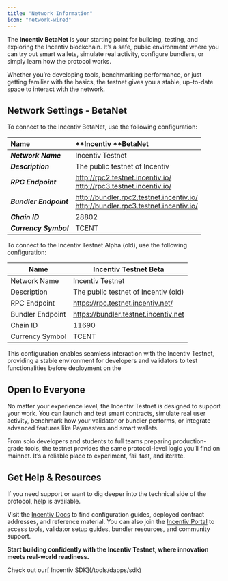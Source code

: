 ```yaml
---
title: "Network Information"
icon: "network-wired"
---
```


The **Incentiv BetaNet** is your starting point for building, testing, and exploring the Incentiv blockchain. It’s a safe, public environment where you can try out smart wallets, simulate real activity, configure bundlers, or simply learn how the protocol works.

Whether you’re developing tools, benchmarking performance, or just getting familiar with the basics, the testnet gives you a stable, up-to-date space to interact with the network.

## Network Settings - BetaNet

To connect to the Incentiv BetaNet, use the following configuration:

| **Name**               | **Incentiv **BetaNet                                                                   |
| :--------------------- | :------------------------------------------------------------------------------------- |
| **_Network Name_**     | Incentiv Testnet                                                                       |
| **_Description_**      | The public testnet of Incentiv                                                         |
| **_RPC Endpoint_**     | http://rpc2.testnet.incentiv.io/<br />http://rpc3.testnet.incentiv.io/                 |
| **_Bundler Endpoint_** | http://bundler.rpc2.testnet.incentiv.io/<br />http://bundler.rpc3.testnet.incentiv.io/ |
| **_Chain ID_**         | 28802                                                                                  |
| **_Currency Symbol_**  | TCENT                                                                                  |

To connect to the Incentiv Testnet Alpha (old), use the following configuration:

| **Name**         | **Incentiv Testnet Beta**            |
| ---------------- | ------------------------------------ |
| Network Name     | Incentiv Testnet                     |
| Description      | The public testnet of Incentiv (old) |
| RPC Endpoint     | https://rpc.testnet.incentiv.net/    |
| Bundler Endpoint | https://bundler.testnet.incentiv.net |
| Chain ID         | 11690                                |
| Currency Symbol  | TCENT                                |

This configuration enables seamless interaction with the Incentiv Testnet, providing a stable environment for developers and validators to test functionalities before deployment on the

## Open to Everyone

No matter your experience level, the Incentiv Testnet is designed to support your work. You can launch and test smart contracts, simulate real user activity, benchmark how your validator or bundler performs, or integrate advanced features like Paymasters and smart wallets.

From solo developers and students to full teams preparing production-grade tools, the testnet provides the same protocol-level logic you’ll find on mainnet. It’s a reliable place to experiment, fail fast, and iterate.

## Get Help & Resources

If you need support or want to dig deeper into the technical side of the protocol, help is available.

Visit the [Incentiv Docs](https://docs.incentiv.io) to find configuration guides, deployed contract addresses, and reference material. You can also join the [Incentiv Portal](https://testnet.incentiv.io) to access tools, validator setup guides, bundler resources, and community support.

**Start building confidently with the Incentiv Testnet, where innovation meets real-world readiness.**

<Tip>
  Check out our[ Incentiv SDK](/tools/dapps/sdk)
</Tip>